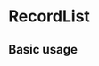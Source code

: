 
# RecordList

## Basic usage

<Playground>
    <RecordList params={[
        {recordName:"钱多多2号", recordTime:"2017-05-06 11:45"},
        {recordName:"钱多多3号", recordTime:"2017-05-06 11:45"},
        {recordName:"钱多多4号", recordTime:"2017-05-06 11:45"},
        {recordName:"钱多多5号", recordTime:"2017-05-06 11:45"},
        {recordName:"钱多多6号", recordTime:"2017-05-06 11:45"},
        {recordName:"钱多多7号", recordTime:"2017-05-06 11:45"},
        {recordName:"钱多多8号", recordTime:"2017-05-06 11:45"},
        {recordName:"钱多多9号", recordTime:"2017-05-06 11:45"},
        {recordName:"钱多多10号", recordTime:"2017-05-06 11:45"},
        {recordName:"钱多多23号", recordTime:"2017-05-06 11:45"},
    ]}>
    </RecordList>
</Playground>
